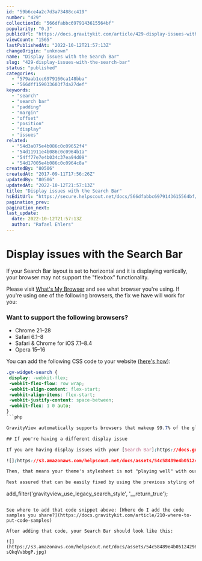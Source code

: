 ```yaml
---
id: "59b6ce4a2c7d3a73488cc419"
number: "429"
collectionId: "566dfabbc6979143615564bf"
popularity: "0.3"
publicUrl: "https://docs.gravitykit.com/article/429-display-issues-with-the-search-bar"
viewCount: "1565"
lastPublishedAt: "2022-10-12T21:57:13Z"
changeOrigin: "unknown"
name: "Display issues with the Search Bar"
slug: "429-display-issues-with-the-search-bar"
status: "published"
categories: 
  - "579aab1cc6979160ca148bba"
  - "566dff159033603f7da27def"
keywords: 
  - "search"
  - "search bar"
  - "padding"
  - "margin"
  - "offset"
  - "position"
  - "display"
  - "issues"
related: 
  - "54d3a075e4b086c0c09652f4"
  - "54d11911e4b086c0c0964b1a"
  - "54ff77e7e4b034c37ea94d09"
  - "54d17005e4b086c0c0964c8a"
createdBy: "80506"
createdAt: "2017-09-11T17:56:26Z"
updatedBy: "80506"
updatedAt: "2022-10-12T21:57:13Z"
title: "Display issues with the Search Bar"
hsEditUrl: "https://secure.helpscout.net/docs/566dfabbc6979143615564bf/article/59b6ce4a2c7d3a73488cc419"
pagination_prev: 
pagination_next: 
last_update:
  date: 2022-10-12T21:57:13Z
  author: "Rafael Ehlers"
---
```


# Display issues with the Search Bar

If your Search Bar layout is set to horizontal and it is displaying vertically, your browser may not support the "flexbox" functionality.

Please visit [What's My Browser](https://whatsmybrowser.org/) and see what browser you're using. If you're using one of the following browsers, the fix we have will work for you:

### Want to support the following browsers?

- Chrome 21–28
- Safari 6.1–8
- Safari &amp; Chrome for iOS 7.1–8.4
- Opera 15–16

You can add the following CSS code to your website ([here's how](https://docs.gravitykit.com/article/246-adding-custom-css-to-your-website)):

```css
.gv-widget-search {
 display: -webkit-flex;
 -webkit-flex-flow: row wrap;
 -webkit-align-content: flex-start;
 -webkit-align-items: flex-start;
 -webkit-justify-content: space-between;
 -webkit-flex: 1 0 auto;
}
```php

GravityView automatically supports browsers that makeup 99.7% of the global user base. The code above is for browsers older than that.

## If you're having a different display issue

If you are having display issues with your [Search Bar](https://docs.gravitykit.com/article/189-configuring-the-search-bar) like in the image below:

![](https://s3.amazonaws.com/helpscout.net/docs/assets/54c58489e4b051242988532c/images/59b6cf26042863033a1cbefc/file-AyWRKcQ4GI.jpg)

Then, that means your theme's stylesheet is not "playing well" with our new flex-box styled Search Bar (introduced in version 1.17 on June 14, 2016).

Rest assured that can be easily fixed by using the previous styling of the Search Bar. You'll need to add the filter below to your theme:

```
add_filter('gravityview_use_legacy_search_style', '__return_true');
```

See where to add that code snippet above: [Where do I add the code samples you share?](https://docs.gravitykit.com/article/210-where-to-put-code-samples)

After adding that code, your Search Bar should look like this:

![](https://s3.amazonaws.com/helpscout.net/docs/assets/54c58489e4b051242988532c/images/59b6d08c2c7d3a73488cc425/file-sQkqVvbbgP.jpg)